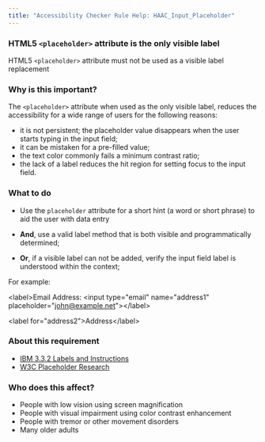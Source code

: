 ```yaml
---
title: "Accessibility Checker Rule Help: HAAC_Input_Placeholder"
---
```


<div className="toolHelp">
<Row>
<Column colLg={16} colMd={8} colSm={4} className="toolHead">

### HTML5 `<placeholder>` attribute is the only visible label

<div id="locLevel"></div>

HTML5 `<placeholder>` attribute must not be used as a visible label replacement

</Column>
</Row>
<Row>
<Column colLg={11} colMd={5} colSm={4} className="toolMain">

### Why is this important?

The `<placeholder>` attribute when used as the only visible label, reduces the accessibility for a wide range of users for the following reasons:
 * it is not persistent; the placeholder value disappears when the user starts typing in the input field;
 * it can be mistaken for a pre-filled value;
 * the text color commonly fails a minimum contrast ratio;
 * the lack of a label reduces the hit region for setting focus to the input field.

<div id="locSnippet"></div>

### What to do


 * Use the `placeholder` attribute for a short hint (a word or short phrase) to aid the user with data entry

 * **And**, use a valid label method that is both visible and programmatically determined;

* **Or**, if a visible label can not be added, verify the input field label is understood within the context;

For example:

<CodeSnippet type="single" light={true}>&lt;label&gt;Email Address: &lt;input type="email" name="address1" placeholder="john@example.net"&gt;&lt;/label&gt;</CodeSnippet>

<CodeSnippet type="single" light={true}>&lt;label for="address2"&gt;Address&lt;/label&gt;</CodeSnippet>

</Column>
<Column colLg={5} colMd={3} colSm={4} className="toolLeft">

### About this requirement

* [IBM 3.3.2 Labels and Instructions](https://www.ibm.com/able/requirements/requirements/#3_3_2)
* [W3C Placeholder Research](https://www.w3.org/WAI/GL/low-vision-a11y-tf/wiki/Placeholder_Research)

### Who does this affect?

* People with low vision using screen magnification
* People with visual impairment using color contrast enhancement
* People with tremor or other movement disorders
* Many older adults

</Column>
</Row>
</div>


